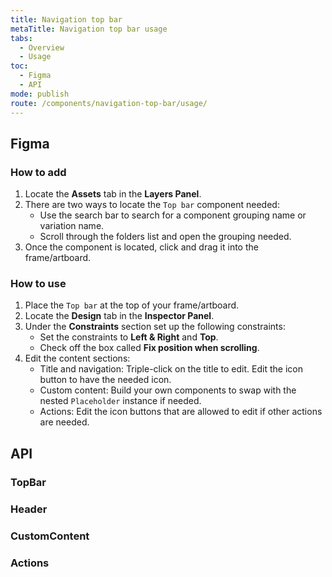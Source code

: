 ```yaml
---
title: Navigation top bar
metaTitle: Navigation top bar usage
tabs:
  - Overview
  - Usage
toc:
  - Figma
  - API
mode: publish
route: /components/navigation-top-bar/usage/
---
```



## Figma

### How to add

1. Locate the **Assets** tab in the **Layers Panel**.
2. There are two ways to locate the `Top bar` component needed:
   - Use the search bar to search for a component grouping name or variation name.
   - Scroll through the folders list and open the grouping needed.
3. Once the component is located, click and drag it into the frame/artboard.

### How to use

1. Place the `Top bar` at the top of your frame/artboard.
2. Locate the **Design** tab in the **Inspector Panel**.
3. Under the **Constraints** section set up the following constraints:
   - Set the constraints to **Left & Right** and **Top**.
   - Check off the box called **Fix position when scrolling**.
4. Edit the content sections:
   - Title and navigation: Triple-click on the title to edit. Edit the icon button to have the needed icon.
   - Custom content: Build your own components to swap with the nested `Placeholder` instance if needed.
   - Actions: Edit the icon buttons that are allowed to edit if other actions are needed.

## API

### TopBar

<PropsTable props={TopBar} />

### Header

<PropsTable props={TopBar.Header} />

### CustomContent

<PropsTable props={TopBar.CustomContent} />

### Actions

<PropsTable props={TopBar.Actions} />
